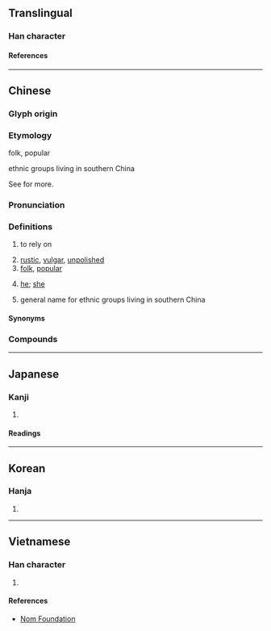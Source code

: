 {{character info}}
==Translingual==

===Han character===
{{Han char|rn=9|rad=人|as=07|sn=9|four=26214|canj=OWG|ids=⿰亻里}}

====References====
{{Han ref|kx=0105.140|dkj=00699|dj=0222.030|hdz=10160.010|uh=4FDA}}

----

==Chinese==
{{zh-forms}}

===Glyph origin===
{{Han etym}}

===Etymology===
; folk, popular
{{rfe|zh|Related to {{zh-l|里}} (village)?}}

; ethnic groups living in southern China
See {{zh-l|黎}} for more.
===Pronunciation===
{{zh-pron
|m=lǐ
|c=lei5
|mc=y
|oc=y
|ma=
|cat=a,v,pn,pron
}}

===Definitions===
{{zh-hanzi}}

# {{zh-obsolete}} to rely on
# [[rustic]], [[vulgar]], [[unpolished]]
# [[folk]], [[popular]]
# {{lb|zh|Suzhou Wu}} [[he]]; [[she]]
# general name for ethnic groups living in southern China

{{zh-wp|zh:俚人}}

====Synonyms====
{{zh-dial|他}}

===Compounds===
{{zh-der|俚諺|俚歌|俚俗|俚語|俚儒|俗諺俚語|俚人|俚言|俚曲|鄙俚|質而不俚|蕪俚|鄙言俚語}}

----

==Japanese==

===Kanji===
{{ja-kanji|grade=|rs=人07}}

# {{rfdef|ja|sort=人07}}

====Readings====
{{ja-readings
|goon=り
|kanon=り
|kun=いや-し.い
}}

----

==Korean==

===Hanja===
{{ko-hanja|리}}

# {{rfdef|ko|sort=人07}}

----

==Vietnamese==

===Han character===
{{vi-readings|reading=[[lái]], [[lia]], [[lí]]|rs=人07}}

# {{rfdef|vi|sort=人07}}

====References====
* [http://nomfoundation.org/common/nom_details.php?codepoint=4fda Nom Foundation]
